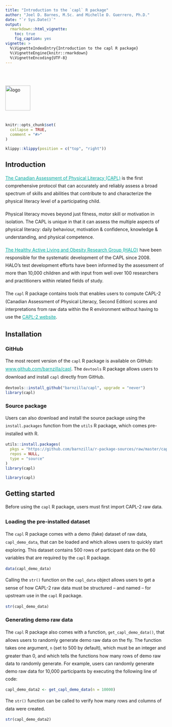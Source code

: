 ```yaml
---
title: "Introduction to the `capl` R package"
author: "Joel D. Barnes, M.Sc. and Michelle D. Guerrero, Ph.D."
date: "`r Sys.Date()`"
output: 
  rmarkdown::html_vignette:
    toc: true
    fig_caption: yes
vignette: >
  %\VignetteIndexEntry{Introduction to the capl R package}
  %\VignetteEngine{knitr::rmarkdown}
  %\VignetteEncoding{UTF-8}
---
```


<style>
  img { width: 100%; height: auto; }
  p { margin-top: 1rem;line-height: 1.5rem; }
  a, a:visited { color: #00a79d; }
  a:hover { color: #333376; }
</style>

<img src="img/capl-2-logo-bilingual.jpg" style = "height: 78px; max-height: 78px; width: auto; margin-top: 48px; margin-bottom: 24px; border: 0;" alt="logo">

```r
knitr::opts_chunk$set(
  collapse = TRUE,
  comment = "#>"
)
```

```r
klippy::klippy(position = c("top", "right"))
```

## Introduction

<a href="https://www.capl-eclp.ca" target="_blank">The Canadian Assessment of Physical Literacy (CAPL)</a> is the first comprehensive protocol that can accurately and reliably assess a broad spectrum of skills and abilities that contribute to and characterize the physical literacy level of a participating child.

Physical literacy moves beyond just fitness, motor skill or motivation in isolation. The CAPL is unique in that it can assess the multiple aspects of physical literacy: daily behaviour, motivation & confidence, knowledge & understanding, and physical competence.

<a href="https://www.haloresearch.ca" target="_blank">The Healthy Active Living and Obesity Research Group (HALO)</a> have been responsible for the systematic development of the CAPL since 2008. HALO’s test development efforts have been informed by the assessment of more than 10,000 children and with input from well over 100 researchers and practitioners within related fields of study.

The `capl` R package contains tools that enables users to compute CAPL-2 (Canadian Assessment of Physical Literacy, Second Edition) scores and interpretations from raw data within the R environment without having to use the <a href="https://www.capl-eclp.ca" target="_blank">CAPL-2 website</a>.

## Installation
### GitHub

The most recent version of the `capl` R package is available on GitHub: <a href="https://github.com/barnzilla/capl" target="_blank">www.github.com/barnzilla/capl</a>. The `devtools` R package allows users to download and install `capl` directly from GitHub.

```r
devtools::install_github("barnzilla/capl", upgrade = "never")
library(capl)
```

### Source package

Users can also download and install the source package using the `install.packages` function from the `utils` R package, which comes pre-installed with R.

```r
utils::install.packages(
  pkgs = "https://github.com/barnzilla/r-package-sources/raw/master/capl_1.0.tar.gz",
  repos = NULL, 
  type = "source"
)
library(capl)
```

```r
library(capl)
```

## Getting started

Before using the `capl` R package, users must first import CAPL-2 raw data. 

### Loading the pre-installed dataset

The `capl` R package comes with a demo (fake) dataset of raw data, `capl_demo_data`, that can be loaded and which allows users to quickly start exploring. This dataset contains 500 rows of participant data on the 60 variables that are required by the `capl` R package.

```r
data(capl_demo_data)
```

Calling the `str()` function on the `capl_data` object allows users to get a sense of how CAPL-2 raw data must be structured -- and named -- for upstream use in the `capl` R package.

```r
str(capl_demo_data)
```

### Generating demo raw data

The `capl` R package also comes with a function, `get_capl_demo_data()`, that allows users to randomly generate demo raw data on the fly. The function takes one argument, `n` (set to 500 by default), which must be an integer and greater than 0, and which tells the functions how many rows of demo raw data to randomly generate. For example, users can randomly generate demo raw data for 10,000 participants by executing the following line of code:

```r
capl_demo_data2 <- get_capl_demo_data(n = 10000)
```

The `str()` function can be called to verify how many rows and columns of data were created.

```r
str(capl_demo_data2)
```
